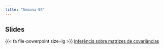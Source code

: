 ```yaml
---
title: "Semana 04"
---
```



## Slides

{{< fa file-powerpoint size=lg >}} [Inferência sobre matrizes de covariâncias](/aulas/Inferencia_Covariancias/Teste_covariancias.html#/teste-para-uma-covariância-específica-4 "Testes para matrizes de covariâncias"){aria-label="Testes para matrizes de covariâncias"}